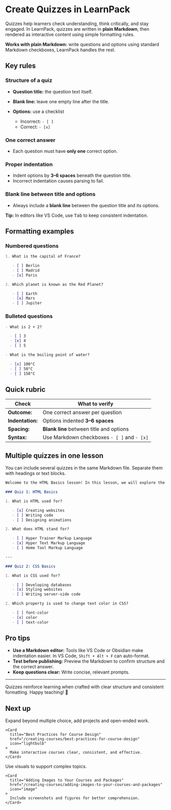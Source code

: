 # Create Quizzes in LearnPack

Quizzes help learners check understanding, think critically, and stay engaged. In LearnPack, quizzes are written in **plain Markdown**, then rendered as interactive content using simple formatting rules.

<Callout type="info">
  <span style={{color:'#4F46E5'}}><strong>Works with plain Markdown:</strong></span> write questions and options using standard Markdown checkboxes, LearnPack handles the rest.
</Callout>

## Key rules

### Structure of a quiz

* **Question title:** the question text itself.
* **Blank line:** leave one empty line after the title.
* **Options:** use a checklist

  * Incorrect: `- [ ]`
  * Correct: `- [x]`

### One correct answer

* Each question must have **only one** correct option.

### Proper indentation

* Indent options by **3–6 spaces** beneath the question title.
* Incorrect indentation causes parsing to fail.

### Blank line between title and options

* Always include a **blank line** between the question title and its options.

<Callout type="tip">
  <span style={{color:'#4F46E5'}}><strong>Tip:</strong></span> In editors like VS Code, use <kbd>Tab</kbd> to keep consistent indentation.
</Callout>

## Formatting examples

### Numbered questions

```md
1. What is the capital of France?

   - [ ] Berlin
   - [ ] Madrid
   - [x] Paris

2. Which planet is known as the Red Planet?

   - [ ] Earth
   - [x] Mars
   - [ ] Jupiter
```

### Bulleted questions

```md
- What is 2 + 2?

  - [ ] 3
  - [x] 4
  - [ ] 5

- What is the boiling point of water?

  - [x] 100°C
  - [ ] 50°C
  - [ ] 150°C
```

## Quick rubric

| Check            | What to verify                              |
| ---------------- | ------------------------------------------- |
| **Outcome:**     | One correct answer per question             |
| **Indentation:** | Options indented **3–6 spaces**             |
| **Spacing:**     | **Blank line** between title and options    |
| **Syntax:**      | Use Markdown checkboxes `- [ ]` and `- [x]` |

## Multiple quizzes in one lesson

You can include several quizzes in the same Markdown file. Separate them with headings or text blocks.

```md
Welcome to the HTML Basics lesson! In this lesson, we will explore the fundamentals of HTML.

### Quiz 1: HTML Basics

1. What is HTML used for?

   - [x] Creating websites
   - [ ] Writing code
   - [ ] Designing animations

2. What does HTML stand for?

   - [ ] Hyper Trainer Markup Language
   - [x] Hyper Text Markup Language
   - [ ] Home Tool Markup Language

---

### Quiz 2: CSS Basics

1. What is CSS used for?

   - [ ] Developing databases
   - [x] Styling websites
   - [ ] Writing server-side code

2. Which property is used to change text color in CSS?

   - [ ] font-color
   - [x] color
   - [ ] text-color
```

## Pro tips

* **Use a Markdown editor:** Tools like VS Code or Obsidian make indentation easier. In VS Code, `Shift + Alt + F` can auto-format.
* **Test before publishing:** Preview the Markdown to confirm structure and the correct answer.
* **Keep questions clear:** Write concise, relevant prompts.

---

Quizzes reinforce learning when crafted with clear structure and consistent formatting. Happy teaching! 🎉

## Next up

<Columns cols={2}>
  <div>
    <Card
      title="Add Quizzes, Projects, and Open-Ended Tasks"
      href="/creating-courses/adding-quizzes-projects-and-open-ended-tasks"
      icon="square-check"
    >
      Expand beyond multiple choice, add projects and open-ended work.
    </Card>

```
<Card
  title="Best Practices for Course Design"
  href="/creating-courses/best-practices-for-course-design"
  icon="lightbulb"
>
  Make interactive courses clear, consistent, and effective.
</Card>
```

  </div>

  <div>
    <Card
      title="Adding Diagrams to Your LearnPack Course"
      href="/creating-courses/adding-diagrams-to-your-learnpack-course"
      icon="diagram-project"
    >
      Use visuals to support complex topics.
    </Card>

```
<Card
  title="Adding Images to Your Courses and Packages"
  href="/creating-courses/adding-images-to-your-courses-and-packages"
  icon="image"
>
  Include screenshots and figures for better comprehension.
</Card>
```

  </div>
</Columns>

